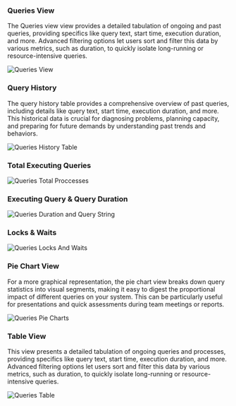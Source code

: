 ### Queries View

The Queries view view provides a detailed tabulation of ongoing and past queries, providing specifics like query text, start time, execution duration, and more. Advanced filtering options let users sort and filter this data by various metrics, such as duration, to quickly isolate long-running or resource-intensive queries.

<img
  className="block dark:block"
  src="/images/queries/full-page.jpg"
  alt="Queries View"
/>

### Query History

The query history table provides a comprehensive overview of past queries, including details like query text, start time, execution duration, and more. This historical data is crucial for diagnosing problems, planning capacity, and preparing for future demands by understanding past trends and behaviors.

<img
  className="block dark:block"
  src="/images/queries/history.jpg"
  alt="Queries History Table"
/>

### Total Executing Queries

<img
  className="block dark:block"
  src="/images/queries/total-processes.jpg"
  alt="Queries Total Proccesses"
/>

### Executing Query & Query Duration

<img
  className="block dark:block"
  src="/images/queries/query-and-duration.jpg"
  alt="Queries Duration and Query String"
/>  

### Locks & Waits

<img
  className="block dark:block"
  src="/images/queries/locks-and-waits.jpg"
  alt="Queries Locks And Waits"
/>  

### Pie Chart View

For a more graphical representation, the pie chart view breaks down query statistics into visual segments, making it easy to digest the proportional impact of different queries on your system. This can be particularly useful for presentations and quick assessments during team meetings or reports.

<img
  className="block dark:block"
  src="/images/queries/pie-charts.jpg"
  alt="Queries Pie Charts"
/>  

### Table View

This view presents a detailed tabulation of ongoing queries and processes, providing specifics like query text, start time, execution duration, and more. Advanced filtering options let users sort and filter this data by various metrics, such as duration, to quickly isolate long-running or resource-intensive queries.

<img
  className="block dark:block"
  src="/images/queries/table.jpg"
  alt="Queries Table"
/>  